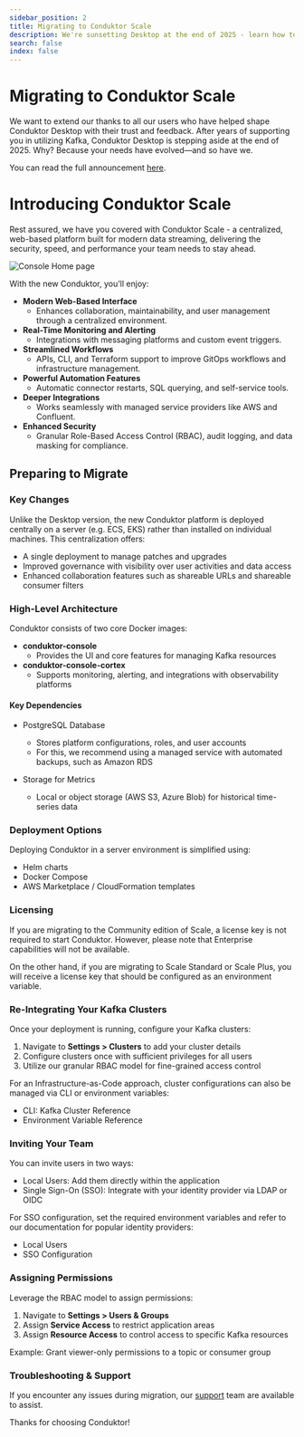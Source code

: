 ```yaml
---
sidebar_position: 2
title: Migrating to Conduktor Scale
description: We're sunsetting Desktop at the end of 2025 - learn how to migrate to Conduktor Scale
search: false
index: false
---
```


# Migrating to Conduktor Scale

We want to extend our thanks to all our users who have helped shape Conduktor Desktop with their trust and feedback. After years of supporting you in utilizing Kafka, Conduktor Desktop is stepping aside at the end of 2025. Why? Because your needs have evolved—and so have we.

You can read the full announcement [here](https://conduktor.io/desktop). 

# Introducing Conduktor Scale

Rest assured, we have you covered with Conduktor Scale - a centralized, web-based platform built for modern data streaming, delivering the security, speed, and performance your team needs to stay ahead.

![Console Home page](/images/home.png)

With the new Conduktor, you'll enjoy:
 - **Modern Web-Based Interface**
    - Enhances collaboration, maintainability, and user management through a centralized environment.
 - **Real-Time Monitoring and Alerting**
    - Integrations with messaging platforms and custom event triggers.
 - **Streamlined Workflows**
    - APIs, CLI, and Terraform support to improve GitOps workflows and infrastructure management.
 - **Powerful Automation Features**
    - Automatic connector restarts, SQL querying, and self-service tools.
 - **Deeper Integrations**
    - Works seamlessly with managed service providers like AWS and Confluent.
 - **Enhanced Security**
    - Granular Role-Based Access Control (RBAC), audit logging, and data masking for compliance.

## Preparing to Migrate

### Key Changes

Unlike the Desktop version, the new Conduktor platform is deployed centrally on a server (e.g. ECS, EKS) rather than installed on individual machines. This centralization offers:

 - A single deployment to manage patches and upgrades
 - Improved governance with visibility over user activities and data access
 - Enhanced collaboration features such as shareable URLs and shareable consumer filters

### High-Level Architecture

Conduktor consists of two core Docker images:

 - **conduktor-console**
    - Provides the UI and core features for managing Kafka resources
 - **conduktor-console-cortex**
    - Supports monitoring, alerting, and integrations with observability platforms

#### Key Dependencies

 - PostgreSQL Database
    - Stores platform configurations, roles, and user accounts
    - For this, we recommend using a managed service with automated backups, such as Amazon RDS

 - Storage for Metrics
    - Local or object storage (AWS S3, Azure Blob) for historical time-series data

### Deployment Options

Deploying Conduktor in a server environment is simplified using:

 - Helm charts
 - Docker Compose
 - AWS Marketplace / CloudFormation templates

### Licensing

If you are migrating to the Community edition of Scale, a license key is not required to start Conduktor. However, please note that Enterprise capabilities will not be available.

On the other hand, if you are migrating to Scale Standard or Scale Plus, you will receive a license key that should be configured as an environment variable.

### Re-Integrating Your Kafka Clusters

Once your deployment is running, configure your Kafka clusters:

 1. Navigate to **Settings > Clusters** to add your cluster details
 2. Configure clusters once with sufficient privileges for all users
 3. Utilize our granular RBAC model for fine-grained access control

For an Infrastructure-as-Code approach, cluster configurations can also be managed via CLI or environment variables:

 - CLI: Kafka Cluster Reference
 - Environment Variable Reference

### Inviting Your Team

You can invite users in two ways:

 - Local Users: Add them directly within the application
 - Single Sign-On (SSO): Integrate with your identity provider via LDAP or OIDC

For SSO configuration, set the required environment variables and refer to our documentation for popular identity providers:

 - Local Users
 - SSO Configuration

### Assigning Permissions

Leverage the RBAC model to assign permissions:

 1. Navigate to **Settings > Users & Groups**
 2. Assign **Service Access** to restrict application areas
 3. Assign **Resource Access** to control access to specific Kafka resources

Example: Grant viewer-only permissions to a topic or consumer group

### Troubleshooting & Support

If you encounter any issues during migration, our [support](https://support.conduktor.io/) team are available to assist.

Thanks for choosing Conduktor!

